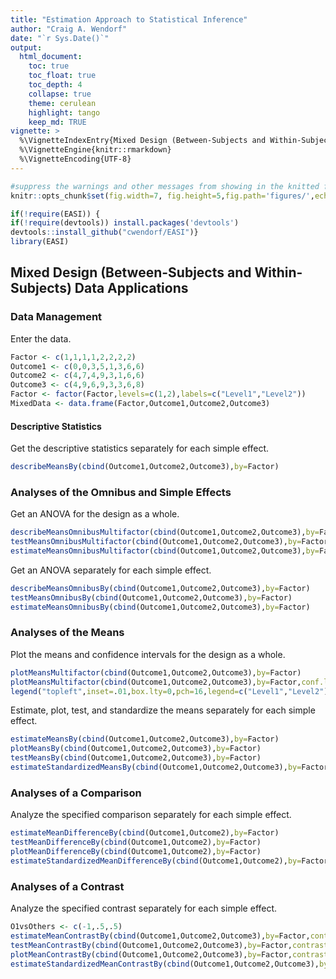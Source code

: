 ```yaml
---
title: "Estimation Approach to Statistical Inference"
author: "Craig A. Wendorf"
date: "`r Sys.Date()`"
output:
  html_document:
    toc: true
    toc_float: true
    toc_depth: 4
    collapse: true
    theme: cerulean
    highlight: tango
    keep_md: TRUE
vignette: >
  %\VignetteIndexEntry{Mixed Design (Between-Subjects and Within-Subjects) Data Applications}
  %\VignetteEngine{knitr::rmarkdown}
  %\VignetteEncoding{UTF-8}
---
```


```r
#suppress the warnings and other messages from showing in the knitted file.
knitr::opts_chunk$set(fig.width=7, fig.height=5,fig.path='figures/',echo=TRUE,warning=FALSE,message=FALSE)
```

```r
if(!require(EASI)) {
if(!require(devtools)) install.packages('devtools')
devtools::install_github("cwendorf/EASI")}
library(EASI)
```

## Mixed Design (Between-Subjects and Within-Subjects) Data Applications

### Data Management

Enter the data.
```r
Factor <- c(1,1,1,1,2,2,2,2)
Outcome1 <- c(0,0,3,5,1,3,6,6)
Outcome2 <- c(4,7,4,9,3,1,6,6)
Outcome3 <- c(4,9,6,9,3,3,6,8)
Factor <- factor(Factor,levels=c(1,2),labels=c("Level1","Level2"))
MixedData <- data.frame(Factor,Outcome1,Outcome2,Outcome3)
```

#### Descriptive Statistics

Get the descriptive statistics separately for each simple effect.
```r
describeMeansBy(cbind(Outcome1,Outcome2,Outcome3),by=Factor)
```

### Analyses of the Omnibus and Simple Effects

Get an ANOVA for the design as a whole.
```r
describeMeansOmnibusMultifactor(cbind(Outcome1,Outcome2,Outcome3),by=Factor)
testMeansOmnibusMultifactor(cbind(Outcome1,Outcome2,Outcome3),by=Factor)
estimateMeansOmnibusMultifactor(cbind(Outcome1,Outcome2,Outcome3),by=Factor)
```

Get an ANOVA separately for each simple effect.
```r
describeMeansOmnibusBy(cbind(Outcome1,Outcome2,Outcome3),by=Factor)
testMeansOmnibusBy(cbind(Outcome1,Outcome2,Outcome3),by=Factor)
estimateMeansOmnibusBy(cbind(Outcome1,Outcome2,Outcome3),by=Factor)
```

### Analyses of the Means

Plot the means and confidence intervals for the design as a whole.
```r
plotMeansMultifactor(cbind(Outcome1,Outcome2,Outcome3),by=Factor)
plotMeansMultifactor(cbind(Outcome1,Outcome2,Outcome3),by=Factor,conf.level=.99,col=c("black","gray60"))
legend("topleft",inset=.01,box.lty=0,pch=16,legend=c("Level1","Level2"),col=c("black","gray60"))
```

Estimate, plot, test, and standardize the means separately for each simple effect.
```r
estimateMeansBy(cbind(Outcome1,Outcome2,Outcome3),by=Factor)
plotMeansBy(cbind(Outcome1,Outcome2,Outcome3),by=Factor)
testMeansBy(cbind(Outcome1,Outcome2,Outcome3),by=Factor)
estimateStandardizedMeansBy(cbind(Outcome1,Outcome2,Outcome3),by=Factor)
```

### Analyses of a Comparison

Analyze the specified comparison separately for each simple effect.
```r
estimateMeanDifferenceBy(cbind(Outcome1,Outcome2),by=Factor)
testMeanDifferenceBy(cbind(Outcome1,Outcome2),by=Factor)
plotMeanDifferenceBy(cbind(Outcome1,Outcome2),by=Factor)
estimateStandardizedMeanDifferenceBy(cbind(Outcome1,Outcome2),by=Factor)
```

### Analyses of a Contrast

Analyze the specified contrast separately for each simple effect.
```r
O1vsOthers <- c(-1,.5,.5)
estimateMeanContrastBy(cbind(Outcome1,Outcome2,Outcome3),by=Factor,contrast=O1vsOthers)
testMeanContrastBy(cbind(Outcome1,Outcome2,Outcome3),by=Factor,contrast=O1vsOthers)
plotMeanContrastBy(cbind(Outcome1,Outcome2,Outcome3),by=Factor,contrast=O1vsOthers)
estimateStandardizedMeanContrastBy(cbind(Outcome1,Outcome2,Outcome3),by=Factor,contrast=O1vsOthers)
```
